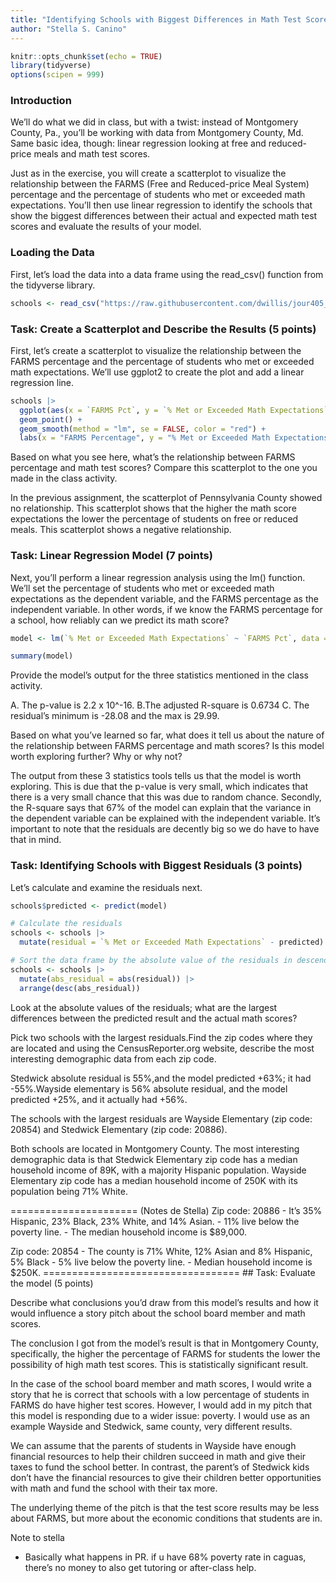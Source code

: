 ```yaml
---
title: "Identifying Schools with Biggest Differences in Math Test Scores, Part 2"
author: "Stella S. Canino"
---
```


```r
knitr::opts_chunk$set(echo = TRUE)
library(tidyverse)
options(scipen = 999)
```

### Introduction

We'll do what we did in class, but with a twist: instead of Montgomery County, Pa., you'll be working with data from Montgomery County, Md. Same basic idea, though: linear regression looking at free and reduced-price meals and math test scores.

Just as in the exercise, you will create a scatterplot to visualize the relationship between the FARMS (Free and Reduced-price Meal System) percentage and the percentage of students who met or exceeded math expectations. You'll then use linear regression to identify the schools that show the biggest differences between their actual and expected math test scores and evaluate the results of your model.

### Loading the Data

First, let's load the data into a data frame using the read_csv() function from the tidyverse library.

```r
schools <- read_csv("https://raw.githubusercontent.com/dwillis/jour405_files/refs/heads/main/montgomery_md.csv")
```
### Task: Create a Scatterplot and Describe the Results (5 points)

First, let's create a scatterplot to visualize the relationship between the FARMS percentage and the percentage of students who met or exceeded math expectations. We'll use ggplot2 to create the plot and add a linear regression line.

```r
schools |>
  ggplot(aes(x = `FARMS Pct`, y = `% Met or Exceeded Math Expectations`)) +
  geom_point() +
  geom_smooth(method = "lm", se = FALSE, color = "red") +
  labs(x = "FARMS Percentage", y = "% Met or Exceeded Math Expectations", title = "Scatterplot of Math Expectations vs FARMS Percentage")
```
Based on what you see here, what's the relationship between FARMS percentage and math test scores? Compare this scatterplot to the one you made in the class activity.

In the previous assignment, the scatterplot of Pennsylvania County showed no relationship. This scatterplot shows that the higher the math score expectations the lower the percentage of students on free or reduced meals. This scatterplot shows a negative relationship.


### Task: Linear Regression Model (7 points)

Next, you'll perform a linear regression analysis using the lm() function. We'll set the percentage of students who met or exceeded math expectations as the dependent variable, and the FARMS percentage as the independent variable. In other words, if we know the FARMS percentage for a school, how reliably can we predict its math score?

```r
model <- lm(`% Met or Exceeded Math Expectations` ~ `FARMS Pct`, data = schools)

summary(model)
```

Provide the model's output for the three statistics mentioned in the class activity.

A. The p-value is 2.2 x 10^-16.
B.The adjusted R-square is 0.6734
C. The residual's minimum is -28.08 and the max is 29.99. 

Based on what you've learned so far, what does it tell us about the nature of the relationship between FARMS percentage and math scores? Is this model worth exploring further? Why or why not?

The output from these 3 statistics tools tells us that the model is worth
exploring. This is due that the p-value is very small, which indicates that there is a very small chance that this was due to random chance. Secondly, the R-square says that 67% of the model can explain that the variance in the dependent variable can be explained with the independent variable. It's important to note
that the residuals are decently big so we do have to have that in mind. 

### Task: Identifying Schools with Biggest Residuals (3 points)

Let's calculate and examine the residuals next. 

```r
schools$predicted <- predict(model)

# Calculate the residuals
schools <- schools |> 
  mutate(residual = `% Met or Exceeded Math Expectations` - predicted)

# Sort the data frame by the absolute value of the residuals in descending order
schools <- schools |>
  mutate(abs_residual = abs(residual)) |>
  arrange(desc(abs_residual))

```

Look at the absolute values of the residuals; what are the largest differences between the predicted result and the actual math scores?

Pick two schools with the largest residuals.Find the zip codes where they are located and using the CensusReporter.org website, describe the most interesting demographic data from each zip code.

Stedwick absolute residual is 55%,and the model predicted +63%; it had -55%.Wayside elementary is 56% absolute residual, and the model predicted +25%, and it actually had +56%.

The schools with the largest residuals are Wayside Elementary (zip code: 20854) and Stedwick Elementary (zip code: 20886). 

Both schools are located in Montgomery County. The most interesting demographic data is that Stedwick Elementary zip code has a median household income of 89K, with a majority Hispanic population. Wayside Elementary zip code has a median household income of 250K with its population being 71% White. 

====================== (Notes de Stella)
Zip code: 20886
- It's 35% Hispanic, 23% Black, 23% White, and 14% Asian.
- 11% live below the poverty line. 
- The median household income is $89,000.

Zip code: 20854
- The county is 71% White, 12% Asian and 8% Hispanic, 5% Black
- 5% live below the poverty line. 
- Median household income is $250K.
==================================
## Task: Evaluate the model (5 points)

Describe what conclusions you'd draw from this model's results and how it would influence a story pitch about the school board member and math scores.

The conclusion I got from the model's result is that in Montgomery County, specifically, the higher the percentage of FARMS for students the lower the possibility of high math test scores. This is statistically significant result. 

In the case of the school board member and math scores, I would write a story that he is correct that schools with a low percentage of students in FARMS do have higher test scores. However, I would add in my pitch that this model is responding due to a wider issue: poverty. I would use as an example Wayside and Stedwick, same county, very different results. 

We can assume that the parents of students in Wayside have enough financial resources to help their children succeed in math and give their taxes to fund the school better. In contrast, the parent's of Stedwick kids don't have the financial resources to give their children better opportunities with math and fund the school with their tax more. 

The underlying theme of the pitch is that the test score results may be less about FARMS, but more about the economic conditions that students are in.  


Note to stella 

- Basically what happens in PR. if u have 68% poverty rate in caguas, there's no money to also get tutoring or after-class help.





